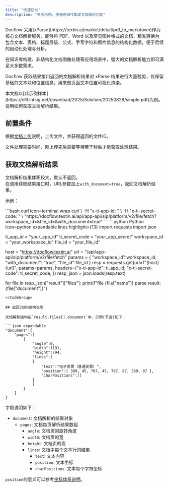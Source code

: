 ```yaml
---
title: "快速启动"
description: "参考示例，快速用API集成文档解析功能"
---
```




<Tip>
Docflow 采用[xParse](https://textin.ai/market/detail/pdf_to_markdown)作为核心文档解析服务，能够将 PDF、Word 以及常见图片格式的文档，精准转换为包含文本、表格、标题层级、公式、手写字符和图片信息的结构化数据，便于后续的自动化处理与分析。

在知识库构建、非结构化文档图像处理等应用场景中，强大的文档解析能力即可满足大多数需求。

Docflow 获取结果接口返回的文档解析结果对 xParse 结果进行大量裁剪，仅保留基础的文本块和位置信息，用来做页面文本位置可视化渲染。
</Tip>

<Tip>
本文档以[此示例样本](https://dllf.intsig.net/download/2025/Solution/20250829/simple.pdf)为例。说明如何获取文档解析结果。
</Tip>

## 前置条件

根据[文档上传](../01-upload/quickstart#上传单个文件)说明，上传文件，并获得返回的文件ID。

<Tip>
文件处理需要时间，刚上传完后需要等待若干秒后才能获取处理结果。
</Tip>

## 获取文档解析结果

文档解析结果体积较大，默认不返回。  
在调用获取结果接口时，URL参数加上`with_document=true`，返回文档解析结果。

示例：

<CodeGroup>
```bash curl icon=terminal wrap
curl \
  -H "x-ti-app-id: <your-app-id>" \
  -H "x-ti-secret-code: <your-secret-code>" \
  "https://docflow.textin.ai/api/app-api/sip/platform/v2/file/fetch?workspace_id=<your-workspace-id>&file_id=<your-file-id>&with_document=true"
```
```python Python icon=python expandable lines highlight={13}
import requests
import json

ti_app_id = "your_app_id"
ti_secret_code = "your_app_secret"
workspace_id = "your_workspace_id"
file_id = "your_file_id"

host = "https://docflow.textin.ai"
url = "/api/app-api/sip/platform/v2/file/fetch"
params = {
    "workspace_id":workspace_id, 
    "with_document": "true", 
    "file_id":file_id
    }
resp = requests.get(url=f"{host}{url}", 
                    params=params,
                    headers={"x-ti-app-id": ti_app_id,
                             "x-ti-secret-code": ti_secret_code,
                             })
resp_json = json.loads(resp.text)

for file in resp_json["result"]["files"]:
  print(f"file {file["name"]} parse result: {file["document"]}")
```
</CodeGroup>

## 返回JSON结构说明

文档解析结构在`result.files[].document`中，示例(节选)如下：

```json expandable
"document":{
    "pages":[
        {
            "angle":0,
            "width":1191,
            "height":794,
            "lines":[
            {
                "text":"电子发票（普通发票）",
                "position":[ 389, 45, 767, 45, 767, 87, 389, 87 ],
                "charPositions":[]
            }
            ]
        }
    ]
}
```

字段说明如下：

- `document`: 文档解析的结果对象
  - `pages`: 文档每页解析结果数组
    - `angle`: 文档页的旋转角度
    - `width`: 文档页的宽
    - `height`: 文档页的高
    - `lines`: 文档中每个文本行的结果
      - `text`: 文本内容
      - `position`: 文本坐标
      - `charPositions`: 文本每个字符坐标

`position`的意义可以参考[坐标体系说明](./coordinate)。